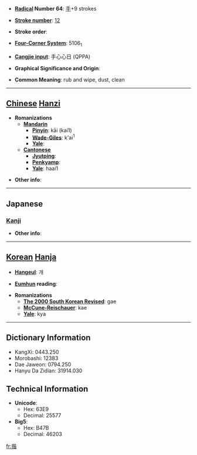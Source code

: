 * '''[[Wiktionary:Chinese radical index| Radical]] Number 64''': [[Wiktionary:Chinese radical index 手|手]]+9 strokes

* '''[[Wiktionary:Chinese total strokes index|Stroke number]]''': [[Wiktionary:Chinese total strokes index 12|12]]

* '''Stroke order''': 

* '''[[Wiktionary:Chinese four corner index|Four-Corner System]]''': 5106<sub>1</sub>

* '''[[Wiktionary:Chinese Cangjie index|Cangjie input]]''': 手心心日 (QPPA)

* '''Graphical Significance and Origin''': 

* '''Common Meaning''': rub and wipe, dust, clean

----

== [[Chinese]] [[Hanzi]] ==

* '''Romanizations'''
** '''[[Mandarin]]'''
*** '''[[Pinyin]]''': kāi (kai1)
*** '''[[Wade-Giles]]''': k'ai<sup>1</sup>
*** '''[[Yale]]''': 
** '''[[Cantonese]]'''
*** '''[[Jyutping]]''':
*** '''[[Penkyamp]]''': 
*** '''[[Yale]]''': haai1

* '''Other info''': 

----

==Japanese==
===[[Kanji]]===
{{kanji|on readings=[[かい]] (kai), [[かつ]] (katsu)|kun readings=[[ぬぐう]] (nuguu)}}

* '''Other info''':  

----

== [[Korean]] [[Hanja]] ==

* '''[[Hangeul]]''': 개

* '''[[Eumhun]] reading''': 

* '''Romanizations'''
** '''[[The 2000 South Korean Revised Romanization|The 2000 South Korean Revised]]''': gae
** '''[[McCune-Reischauer]]''': kae
** '''[[Yale]]''': kya

----

== Dictionary Information ==

* KangXi: 0443.250
* Morobashi: 12383
* Dae Jaweon: 0794.250
* Hanyu Da Zidian: 31914.030

== Technical Information ==

* '''Unicode''':
** Hex: 63E9
** Decimal: 25577
* '''Big5''':
** Hex: B47B
** Decimal: 46203

[[fr:揩]]
